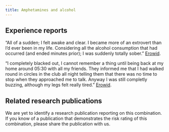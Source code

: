 ---
title: Amphetamines and alcohol
---
## Experience reports

“All of a sudden; I felt awake and clear. I became more of an extrovert than I’d ever been in my life. Considering all the alcohol consumption that had occurred (and ended minutes prior); I was suddenly totally sober.” [Erowid](https://erowid.org/experiences/exp.php?ID=74968).

“I completely blacked out, I cannot remember a thing until being back at my home around 05:30 with all my friends. They informed me that I had walked round in circles in the club all night telling them that there was no time to stop when they approached me to talk. Anyway I was still completly buzzing, although my legs felt really tired.” [Erowid](https://erowid.org/experiences/exp.php?ID=33103).

## Related research publications

We are yet to identify a research publication reporting on this combination. If you know of a publication that demonstrates the risk rating of this combination, please share the publication with us.

